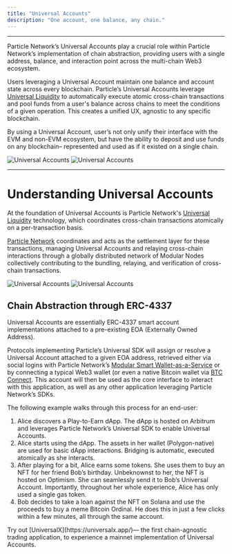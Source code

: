 ```yaml
---
title: "Universal Accounts"
description: "One account, one balance, any chain."
---
```


___

Particle Network’s Universal Accounts play a crucial role within Particle Network’s implementation of chain abstraction, providing users with a single address, balance, and interaction point across the multi-chain Web3 ecosystem.

Users leveraging a Universal Account maintain one balance and account state across every blockchain. Particle’s Universal Accounts leverage [Universal Liquidity](/landing/modular-l1/universal-liquidity) to automatically execute atomic cross-chain transactions and pool funds from a user's balance across chains to meet the conditions of a given operation. This creates a unified UX, agnostic to any specific blockchain.

By using a Universal Account, user’s not only unify their interface with the EVM and non-EVM ecosystem, but have the ability to deposit and use funds on any blockchain– represented and used as if it existed on a single chain.

<Frame caption="User flow of Particle Network's Universal Accounts.">
<img
  className="block dark:hidden"
  src="/landing/modular-l1/images/universal-accounts.jpg"
  alt="Universal Accounts"
/>
<img
  className="hidden dark:block"
  src="/landing/modular-l1/images/universal-accounts.jpg"
  alt="Universal Accounts"
/>
</Frame>

***

# Understanding Universal Accounts

At the foundation of Universal Accounts is Particle Network's [Universal Liquidity](/landing/modular-l1/universal-liquidity) technology, which coordinates cross-chain transactions atomically on a per-transaction basis.

[Particle Network](/landing/modular-l1/introduction) coordinates and acts as the settlement layer for these transactions, managing Universal Accounts and relaying cross-chain interactions through a globally distributed network of Modular Nodes collectively contributing to the bundling, relaying, and verification of cross-chain transactions.

<Frame caption="Composition of Universal Accounts.">
<img
  className="block dark:hidden"
  src="/landing/modular-l1/images/composition.png"
  alt="Universal Accounts"
/>
<img
  className="hidden dark:block"
  src="/landing/modular-l1/images/composition.png"
  alt="Universal Accounts"
/>
</Frame>

## Chain Abstraction through ERC-4337

Universal Accounts are essentially ERC-4337 smart account implementations attached to a pre-existing EOA (Externally Owned Address).

Protocols implementing Particle’s Universal SDK will assign or resolve a Universal Account attached to a given EOA address, retrieved either via social logins with Particle Network’s [Modular Smart Wallet-as-a-Service](/landing/wallet-abstraction/waas/overview) or by connecting a typical Web3 wallet (or even a native Bitcoin wallet via [BTC Connect](/landing/wallet-abstraction/btc-connect). This account will then be used as the core interface to interact with this application, as well as any other application leveraging Particle Network’s SDKs.

The following example walks through this process for an end-user:

1. Alice discovers a Play-to-Earn dApp. The dApp is hosted on Arbitrum and leverages Particle Network’s Universal SDK to enable Universal Accounts.
2. Alice starts using the dApp. The assets in her wallet (Polygon-native) are used for basic dApp interactions. Bridging is automatic, executed atomically as she interacts.
3. After playing for a bit, Alice earns some tokens. She uses them to buy an NFT for her friend Bob’s birthday. Unbeknownst to her, the NFT is hosted on Optimism. She can seamlessly send it to Bob’s Universal Account. Importantly, throughout her whole experience, Alice has only used a single gas token.
4. Bob decides to take a loan against the NFT on Solana and use the proceeds to buy a meme Bitcoin Ordinal. He does this in just a few clicks within a few minutes, all through the same account.

<Tip>
Try out [UniversalX](https://universalx.app/)— the first chain-agnostic trading application, to experience a mainnet implementation of Universal Accounts.
</Tip>
